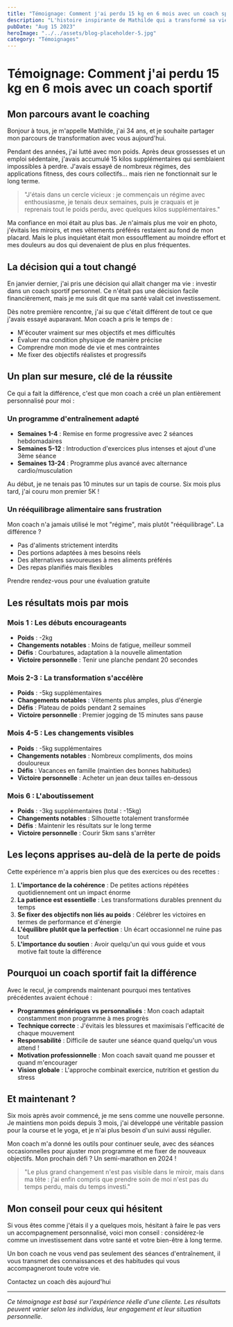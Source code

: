 ```yaml
---
title: "Témoignage: Comment j'ai perdu 15 kg en 6 mois avec un coach sportif"
description: "L'histoire inspirante de Mathilde qui a transformé sa vie grâce à un accompagnement personnalisé"
pubDate: "Aug 15 2023"
heroImage: "../../assets/blog-placeholder-5.jpg"
category: "Témoignages"
---
```



# Témoignage: Comment j'ai perdu 15 kg en 6 mois avec un coach sportif

## Mon parcours avant le coaching

Bonjour à tous, je m'appelle Mathilde, j'ai 34 ans, et je souhaite partager mon parcours de transformation avec vous aujourd'hui. 

Pendant des années, j'ai lutté avec mon poids. Après deux grossesses et un emploi sédentaire, j'avais accumulé 15 kilos supplémentaires qui semblaient impossibles à perdre. J'avais essayé de nombreux régimes, des applications fitness, des cours collectifs... mais rien ne fonctionnait sur le long terme.

> "J'étais dans un cercle vicieux : je commençais un régime avec enthousiasme, je tenais deux semaines, puis je craquais et je reprenais tout le poids perdu, avec quelques kilos supplémentaires."

Ma confiance en moi était au plus bas. Je n'aimais plus me voir en photo, j'évitais les miroirs, et mes vêtements préférés restaient au fond de mon placard. Mais le plus inquiétant était mon essoufflement au moindre effort et mes douleurs au dos qui devenaient de plus en plus fréquentes.

## La décision qui a tout changé

En janvier dernier, j'ai pris une décision qui allait changer ma vie : investir dans un coach sportif personnel. Ce n'était pas une décision facile financièrement, mais je me suis dit que ma santé valait cet investissement.

Dès notre première rencontre, j'ai su que c'était différent de tout ce que j'avais essayé auparavant. Mon coach a pris le temps de :

- M'écouter vraiment sur mes objectifs et mes difficultés
- Évaluer ma condition physique de manière précise
- Comprendre mon mode de vie et mes contraintes
- Me fixer des objectifs réalistes et progressifs

## Un plan sur mesure, clé de la réussite

Ce qui a fait la différence, c'est que mon coach a créé un plan entièrement personnalisé pour moi :

### Un programme d'entraînement adapté

- **Semaines 1-4** : Remise en forme progressive avec 2 séances hebdomadaires
- **Semaines 5-12** : Introduction d'exercices plus intenses et ajout d'une 3ème séance
- **Semaines 13-24** : Programme plus avancé avec alternance cardio/musculation

Au début, je ne tenais pas 10 minutes sur un tapis de course. Six mois plus tard, j'ai couru mon premier 5K !

### Un rééquilibrage alimentaire sans frustration

Mon coach n'a jamais utilisé le mot "régime", mais plutôt "rééquilibrage". La différence ? 

- Pas d'aliments strictement interdits
- Des portions adaptées à mes besoins réels
- Des alternatives savoureuses à mes aliments préférés
- Des repas planifiés mais flexibles

<HeaderLink href="/contact" onclick="alert('Vous allez être redirigé vers la page de contact')">
	Prendre rendez-vous pour une évaluation gratuite
</HeaderLink>

## Les résultats mois par mois

### Mois 1 : Les débuts encourageants
- **Poids** : -2kg
- **Changements notables** : Moins de fatigue, meilleur sommeil
- **Défis** : Courbatures, adaptation à la nouvelle alimentation
- **Victoire personnelle** : Tenir une planche pendant 20 secondes

### Mois 2-3 : La transformation s'accélère
- **Poids** : -5kg supplémentaires
- **Changements notables** : Vêtements plus amples, plus d'énergie
- **Défis** : Plateau de poids pendant 2 semaines
- **Victoire personnelle** : Premier jogging de 15 minutes sans pause

### Mois 4-5 : Les changements visibles
- **Poids** : -5kg supplémentaires
- **Changements notables** : Nombreux compliments, dos moins douloureux
- **Défis** : Vacances en famille (maintien des bonnes habitudes)
- **Victoire personnelle** : Acheter un jean deux tailles en-dessous

### Mois 6 : L'aboutissement
- **Poids** : -3kg supplémentaires (total : -15kg)
- **Changements notables** : Silhouette totalement transformée
- **Défis** : Maintenir les résultats sur le long terme
- **Victoire personnelle** : Courir 5km sans s'arrêter

## Les leçons apprises au-delà de la perte de poids

Cette expérience m'a appris bien plus que des exercices ou des recettes :

1. **L'importance de la cohérence** : De petites actions répétées quotidiennement ont un impact énorme
2. **La patience est essentielle** : Les transformations durables prennent du temps
3. **Se fixer des objectifs non liés au poids** : Célébrer les victoires en termes de performance et d'énergie
4. **L'équilibre plutôt que la perfection** : Un écart occasionnel ne ruine pas tout
5. **L'importance du soutien** : Avoir quelqu'un qui vous guide et vous motive fait toute la différence

## Pourquoi un coach sportif fait la différence

Avec le recul, je comprends maintenant pourquoi mes tentatives précédentes avaient échoué :

- **Programmes génériques vs personnalisés** : Mon coach adaptait constamment mon programme à mes progrès
- **Technique correcte** : J'évitais les blessures et maximisais l'efficacité de chaque mouvement
- **Responsabilité** : Difficile de sauter une séance quand quelqu'un vous attend !
- **Motivation professionnelle** : Mon coach savait quand me pousser et quand m'encourager
- **Vision globale** : L'approche combinait exercice, nutrition et gestion du stress

## Et maintenant ?

Six mois après avoir commencé, je me sens comme une nouvelle personne. Je maintiens mon poids depuis 3 mois, j'ai développé une véritable passion pour la course et le yoga, et je n'ai plus besoin d'un suivi aussi régulier.

Mon coach m'a donné les outils pour continuer seule, avec des séances occasionnelles pour ajuster mon programme et me fixer de nouveaux objectifs. Mon prochain défi ? Un semi-marathon en 2024 !

> "Le plus grand changement n'est pas visible dans le miroir, mais dans ma tête : j'ai enfin compris que prendre soin de moi n'est pas du temps perdu, mais du temps investi."

## Mon conseil pour ceux qui hésitent

Si vous êtes comme j'étais il y a quelques mois, hésitant à faire le pas vers un accompagnement personnalisé, voici mon conseil : considérez-le comme un investissement dans votre santé et votre bien-être à long terme.

Un bon coach ne vous vend pas seulement des séances d'entraînement, il vous transmet des connaissances et des habitudes qui vous accompagneront toute votre vie.

<HeaderLink href="/contact" onclick="alert('Vous allez être redirigé vers la page de contact')">
	Contactez un coach dès aujourd'hui
</HeaderLink>

---

*Ce témoignage est basé sur l'expérience réelle d'une cliente. Les résultats peuvent varier selon les individus, leur engagement et leur situation personnelle.*
